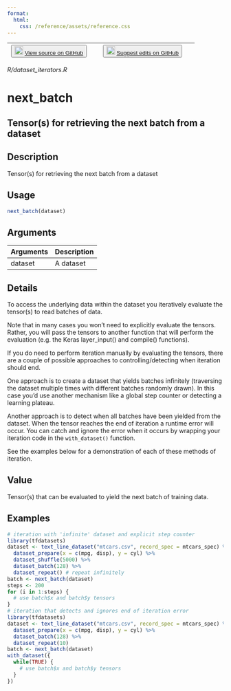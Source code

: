```yaml
---
format:
  html:
    css: /reference/assets/reference.css
---
```


| <button class="button"> ![](/reference/assets/GitHub-Mark-32px.png){width="20"} [View source on GitHub](https://github.com/rstudio/tfdatasets//blob/main/R/dataset_iterators.R) </button> | <button class="button"> ![](/reference/assets/GitHub-Mark-32px.png){width="20"} [Suggest edits on GitHub](https://github.com/rstudio/tfdatasets//edit/main/R/dataset_iterators.R) </button> |
|:------------------------------:|:--------------------------------------:|

*R/dataset_iterators.R*

# next_batch

## Tensor(s) for retrieving the next batch from a dataset

## Description
Tensor(s) for retrieving the next batch from a dataset 


## Usage
```r
next_batch(dataset) 
```

## Arguments
|Arguments|Description|
|---|---|
| dataset | A dataset |

## Details

To access the underlying data within the dataset you iteratively evaluate the tensor(s) to read batches of data. 

Note that in many cases you won't need to explicitly evaluate the tensors. Rather, you will pass the tensors to another function that will perform the evaluation (e.g. the Keras layer_input() and compile() functions). 

If you do need to perform iteration manually by evaluating the tensors, there are a couple of possible approaches to controlling/detecting when iteration should end. 

One approach is to create a dataset that yields batches infinitely (traversing the dataset multiple times with different batches randomly drawn). In this case you'd use another mechanism like a global step counter or detecting a learning plateau. 

Another approach is to detect when all batches have been yielded from the dataset. When the tensor reaches the end of iteration a runtime error will occur. You can catch and ignore the error when it occurs by wrapping your iteration code in the `with_dataset()` function. 

See the examples below for a demonstration of each of these methods of iteration. 


## Value
Tensor(s) that can be evaluated to yield the next batch of training data. 


## Examples
```r
# iteration with 'infinite' dataset and explicit step counter 
library(tfdatasets) 
dataset <- text_line_dataset("mtcars.csv", record_spec = mtcars_spec) %>% 
  dataset_prepare(x = c(mpg, disp), y = cyl) %>% 
  dataset_shuffle(5000) %>% 
  dataset_batch(128) %>% 
  dataset_repeat() # repeat infinitely 
batch <- next_batch(dataset) 
steps <- 200 
for (i in 1:steps) { 
  # use batch$x and batch$y tensors 
} 
# iteration that detects and ignores end of iteration error 
library(tfdatasets) 
dataset <- text_line_dataset("mtcars.csv", record_spec = mtcars_spec) %>% 
  dataset_prepare(x = c(mpg, disp), y = cyl) %>% 
  dataset_batch(128) %>% 
  dataset_repeat(10) 
batch <- next_batch(dataset) 
with_dataset({ 
  while(TRUE) { 
    # use batch$x and batch$y tensors 
  } 
}) 
```


